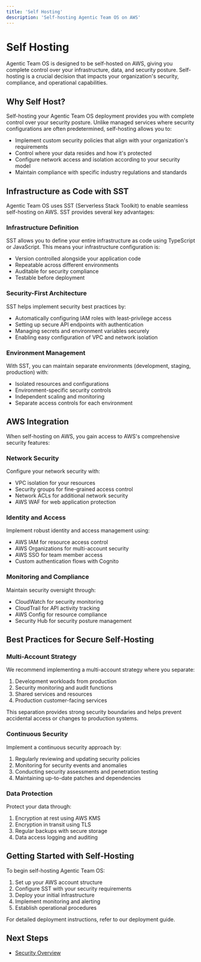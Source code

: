 ```yaml
---
title: 'Self Hosting'
description: 'Self-hosting Agentic Team OS on AWS'
---
```


# Self Hosting

Agentic Team OS is designed to be self-hosted on AWS, giving you complete control over your infrastructure, data, and security posture. Self-hosting is a crucial decision that impacts your organization's security, compliance, and operational capabilities.

## Why Self Host?

Self-hosting your Agentic Team OS deployment provides you with complete control over your security posture. Unlike managed services where security configurations are often predetermined, self-hosting allows you to:

- Implement custom security policies that align with your organization's requirements
- Control where your data resides and how it's protected
- Configure network access and isolation according to your security model
- Maintain compliance with specific industry regulations and standards

## Infrastructure as Code with SST

Agentic Team OS uses SST (Serverless Stack Toolkit) to enable seamless self-hosting on AWS. SST provides several key advantages:

### Infrastructure Definition
SST allows you to define your entire infrastructure as code using TypeScript or JavaScript. This means your infrastructure configuration is:
- Version controlled alongside your application code
- Repeatable across different environments
- Auditable for security compliance
- Testable before deployment

### Security-First Architecture
SST helps implement security best practices by:
- Automatically configuring IAM roles with least-privilege access
- Setting up secure API endpoints with authentication
- Managing secrets and environment variables securely
- Enabling easy configuration of VPC and network isolation

### Environment Management
With SST, you can maintain separate environments (development, staging, production) with:
- Isolated resources and configurations
- Environment-specific security controls
- Independent scaling and monitoring
- Separate access controls for each environment

## AWS Integration

When self-hosting on AWS, you gain access to AWS's comprehensive security features:

### Network Security
Configure your network security with:
- VPC isolation for your resources
- Security groups for fine-grained access control
- Network ACLs for additional network security
- AWS WAF for web application protection

### Identity and Access
Implement robust identity and access management using:
- AWS IAM for resource access control
- AWS Organizations for multi-account security
- AWS SSO for team member access
- Custom authentication flows with Cognito

### Monitoring and Compliance
Maintain security oversight through:
- CloudWatch for security monitoring
- CloudTrail for API activity tracking
- AWS Config for resource compliance
- Security Hub for security posture management

## Best Practices for Secure Self-Hosting

### Multi-Account Strategy
We recommend implementing a multi-account strategy where you separate:
1. Development workloads from production
2. Security monitoring and audit functions
3. Shared services and resources
4. Production customer-facing services

This separation provides strong security boundaries and helps prevent accidental access or changes to production systems.

### Continuous Security
Implement a continuous security approach by:
1. Regularly reviewing and updating security policies
2. Monitoring for security events and anomalies
3. Conducting security assessments and penetration testing
4. Maintaining up-to-date patches and dependencies

### Data Protection
Protect your data through:
1. Encryption at rest using AWS KMS
2. Encryption in transit using TLS
3. Regular backups with secure storage
4. Data access logging and auditing

## Getting Started with Self-Hosting

To begin self-hosting Agentic Team OS:

1. Set up your AWS account structure
2. Configure SST with your security requirements
3. Deploy your initial infrastructure
4. Implement monitoring and alerting
5. Establish operational procedures

For detailed deployment instructions, refer to our deployment guide.

## Next Steps

- [Security Overview](/security/overview) 